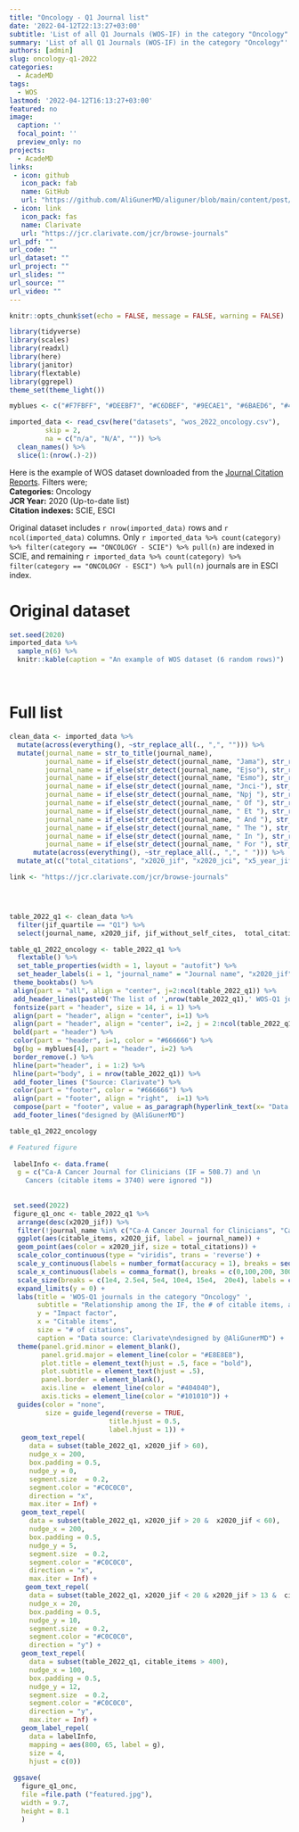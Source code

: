 ```yaml
---
title: "Oncology - Q1 Journal list"
date: '2022-04-12T22:13:27+03:00'
subtitle: 'List of all Q1 Journals (WOS-IF) in the category "Oncology"'
summary: 'List of all Q1 Journals (WOS-IF) in the category "Oncology"'
authors: [admin]
slug: oncology-q1-2022
categories:
  - AcadeMD
tags:
  - WOS
lastmod: '2022-04-12T16:13:27+03:00'
featured: no
image:
  caption: ''
  focal_point: ''
  preview_only: no
projects: 
  - AcadeMD
links:
 - icon: github
   icon_pack: fab
   name: GitHub
   url: "https://github.com/AliGunerMD/aliguner/blob/main/content/post/2022-04-12-oncology-q1-2022/index.en.Rmd"
 - icon: link
   icon_pack: fas
   name: Clarivate
   url: "https://jcr.clarivate.com/jcr/browse-journals"
url_pdf: ""
url_code: ""
url_dataset: ""
url_project: ""
url_slides: ""
url_source: ""
url_video: ""
---
```

```r
knitr::opts_chunk$set(echo = FALSE, message = FALSE, warning = FALSE)
```


```r
library(tidyverse)
library(scales)
library(readxl)
library(here)
library(janitor)
library(flextable)
library(ggrepel)
theme_set(theme_light())

myblues <- c("#F7FBFF", "#DEEBF7", "#C6DBEF", "#9ECAE1", "#6BAED6", "#4292C6", "#2171B5" ,"#084594")
```



```r
imported_data <- read_csv(here("datasets", "wos_2022_oncology.csv"),
         skip = 2,
         na = c("n/a", "N/A", "")) %>% 
  clean_names() %>% 
  slice(1:(nrow(.)-2)) 

```


Here is the example of WOS dataset downloaded from the [Journal Citation Reports](https://jcr.clarivate.com/jcr/browse-journals). Filters were;   
**Categories:** Oncology  
**JCR Year:** 2020  (Up-to-date list)  
**Citation indexes:** SCIE, ESCI  

Original dataset includes `r nrow(imported_data)` rows and `r ncol(imported_data)` columns. Only `r imported_data %>% count(category) %>% filter(category == "ONCOLOGY - SCIE") %>% pull(n)` are indexed in SCIE, and remaining `r imported_data %>% count(category) %>% filter(category == "ONCOLOGY - ESCI") %>% pull(n)` journals are in ESCI index.

# Original dataset
```r
set.seed(2020)
imported_data %>% 
  sample_n(6) %>% 
  knitr::kable(caption = "An example of WOS dataset (6 random rows)")
```

<br>

# Full list 

```r
clean_data <- imported_data %>% 
  mutate(across(everything(), ~str_replace_all(., ",", ""))) %>% 
  mutate(journal_name = str_to_title(journal_name),
         journal_name = if_else(str_detect(journal_name, "Jama"), str_replace_all(journal_name, "Jama", "JAMA"), journal_name),
         journal_name = if_else(str_detect(journal_name, "Ejso"), str_replace_all(journal_name, "Ejso", "EJSO"), journal_name),
         journal_name = if_else(str_detect(journal_name, "Esmo"), str_replace_all(journal_name, "Esmo", "ESMO"), journal_name),
         journal_name = if_else(str_detect(journal_name, "Jnci-"), str_replace_all(journal_name, "Jnci-", "JNCI-"), journal_name),
         journal_name = if_else(str_detect(journal_name, "Npj "), str_replace_all(journal_name, "Npj ", "npj "), journal_name), 
         journal_name = if_else(str_detect(journal_name, " Of "), str_replace_all(journal_name, " Of ", " of "), journal_name),
         journal_name = if_else(str_detect(journal_name, " Et "), str_replace_all(journal_name, " Et ", " et "), journal_name),
         journal_name = if_else(str_detect(journal_name, " And "), str_replace_all(journal_name, " And ", " and "), journal_name),
         journal_name = if_else(str_detect(journal_name, " The "), str_replace_all(journal_name, " The ", " the "), journal_name),
         journal_name = if_else(str_detect(journal_name, " In "), str_replace_all(journal_name, " In ", " in "), journal_name),
         journal_name = if_else(str_detect(journal_name, " For "), str_replace_all(journal_name, " For ", " for "), journal_name)) %>% 
      mutate(across(everything(), ~str_replace_all(., ",", " "))) %>% 
  mutate_at(c("total_citations", "x2020_jif", "x2020_jci", "x5_year_jif", "jif_without_self_cites", "immediacy_index", "normalized_eigenfactor", "eigenfactor", "article_influence_score", "jif_percentile", "total_articles", "citable_items"), as.numeric)
```


```r
link <- "https://jcr.clarivate.com/jcr/browse-journals"




table_2022_q1 <- clean_data %>% 
  filter(jif_quartile == "Q1") %>% 
  select(journal_name, x2020_jif, jif_without_self_cites,  total_citations, total_articles, citable_items)
```


```r
table_q1_2022_oncology <- table_2022_q1 %>% 
  flextable() %>%
  set_table_properties(width = 1, layout = "autofit") %>% 
  set_header_labels(i = 1, "journal_name" = "Journal name", "x2020_jif" = "Impact factor",  "jif_without_self_cites" = "IF without self-citation" , "total_citations" = "# of citations", "total_articles" =  "# of articles", "citable_items" = "# of citable items" ) %>% 
 theme_booktabs() %>% 
 align(part = "all", align = "center", j=2:ncol(table_2022_q1)) %>% 
 add_header_lines(paste0('The list of ',nrow(table_2022_q1),' WOS-Q1 journals in the category "Oncology" \n(year = 2020, released in 2021)')) %>% 
 fontsize(part = "header", size = 14, i = 1) %>% 
 align(part = "header", align = "center", i=1) %>% 
 align(part = "header", align = "center", i=2, j = 2:ncol(table_2022_q1)) %>% 
 bold(part = "header") %>% 
 color(part = "header", i=1, color = "#666666") %>% 
 bg(bg = myblues[4], part = "header", i=2) %>% 
 border_remove(.) %>% 
 hline(part="header", i = 1:2) %>% 
 hline(part="body", i = nrow(table_2022_q1)) %>% 
 add_footer_lines ("Source: Clarivate") %>% 
 color(part = "footer", color = "#666666") %>% 
 align(part = "footer", align = "right",  i=1) %>% 
 compose(part = "footer", value = as_paragraph(hyperlink_text(x= "Data source: Clarivate", url = link))) %>% 
 add_footer_lines("designed by @AliGunerMD")
```

```r
table_q1_2022_oncology
```


```r
# Featured figure
 
 labelInfo <- data.frame(
  g = c("Ca-A Cancer Journal for Clinicians (IF = 508.7) and \n
    Cancers (citable items = 3740) were ignored "))
  
 
 set.seed(2022)
 figure_q1_onc <- table_2022_q1 %>% 
  arrange(desc(x2020_jif)) %>% 
  filter(!journal_name %in% c("Ca-A Cancer Journal for Clinicians", "Cancers")) %>% 
  ggplot(aes(citable_items, x2020_jif, label = journal_name)) +
  geom_point(aes(color = x2020_jif, size = total_citations)) +
  scale_color_continuous(type = "viridis", trans = 'reverse') +
  scale_y_continuous(labels = number_format(accuracy = 1), breaks = seq(0, 70, 10), expand = c(0, 0), limits = c(0, 70)) +
  scale_x_continuous(labels = comma_format(), breaks = c(0,100,200, 300, 400, 500, 1000), expand = c(0, 0), limits = c(0, 1000)) +
  scale_size(breaks = c(1e4, 2.5e4, 5e4, 10e4, 15e4,  20e4), labels = c("10k", "25k", "50k","100k","150k","200k")) +
  expand_limits(y = 0) +
  labs(title = 'WOS-Q1 journals in the category "Oncology" ',
       subtitle = "Relationship among the IF, the # of citable items, and the # of total citations",
       y = "Impact factor",
       x = "Citable items",
       size = "# of citations",
       caption = "Data source: Clarivate\ndesigned by @AliGunerMD") +
  theme(panel.grid.minor = element_blank(),
        panel.grid.major = element_line(color = "#E8E8E8"),
        plot.title = element_text(hjust = .5, face = "bold"),
        plot.subtitle = element_text(hjust = .5),
        panel.border = element_blank(),
        axis.line =  element_line(color = "#404040"),
        axis.ticks = element_line(color = "#101010")) +
  guides(color = "none", 
         size = guide_legend(reverse = TRUE,
                         title.hjust = 0.5,
                         label.hjust = 1)) +
   geom_text_repel(
     data = subset(table_2022_q1, x2020_jif > 60),
     nudge_x = 200,
     box.padding = 0.5,
     nudge_y = 0,
     segment.size  = 0.2,
     segment.color = "#C0C0C0",
     direction = "x",
     max.iter = Inf) +
   geom_text_repel(
     data = subset(table_2022_q1, x2020_jif > 20 &  x2020_jif < 60),
     nudge_x = 200,
     box.padding = 0.5,
     nudge_y = 5,
     segment.size  = 0.2,
     segment.color = "#C0C0C0",
     direction = "x",
     max.iter = Inf) +
    geom_text_repel(
     data = subset(table_2022_q1, x2020_jif < 20 & x2020_jif > 13 &  citable_items < 200),
     nudge_x = 20,
     box.padding = 0.5,
     nudge_y = 10,
     segment.size  = 0.2,
     segment.color = "#C0C0C0",
     direction = "y") +
   geom_text_repel(
     data = subset(table_2022_q1, citable_items > 400),
     nudge_x = 100,
     box.padding = 0.5,
     nudge_y = 12,
     segment.size  = 0.2,
     segment.color = "#C0C0C0",
     direction = "y",
     max.iter = Inf) +
   geom_label_repel(
     data = labelInfo, 
     mapping = aes(800, 65, label = g),
     size = 4,
     hjust = c(0))
 
 ggsave(
   figure_q1_onc,
   file =file.path ("featured.jpg"), 
   width = 9.7,
   height = 8.1
   )
 
 

```


